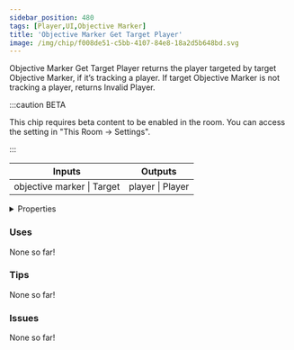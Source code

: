 ```yaml
---
sidebar_position: 480
tags: [Player,UI,Objective Marker]
title: 'Objective Marker Get Target Player'
image: /img/chip/f008de51-c5bb-4107-84e8-18a2d5b648bd.svg
---
```


Objective Marker Get Target Player returns the player targeted by target Objective Marker, if it’s tracking a player. If target Objective Marker is not tracking a player, returns Invalid Player.

:::caution BETA

This chip requires beta content to be enabled in the room. You can access the setting in "This Room -> Settings".

:::

<IChip uuid="f008de51-c5bb-4107-84e8-18a2d5b648bd"/>

<table><thead><tr><th>Inputs</th><th>Outputs</th></tr></thead><tbody><tr><td>objective marker | Target</td><td>player | Player</td></tr></tbody></table>

<details>
  <summary>Properties</summary>
  <div>
    <div>
    <table>
      <tbody>
        <tr>
          <td>Is beta required?</td>
          <td>Yes</td>
        </tr>
        <tr>
          <td>Is chip a trolling risk?</td>
          <td>No</td>
        </tr>
        <tr>
          <td>Is chip a role assignment risk?</td>
          <td>No</td>
        </tr>
        <tr>
          <td>Chip UUID</td>
          <td>f008de51-c5bb-4107-84e8-18a2d5b648bd</td>
        </tr>
        <tr>
          <td>Room availability</td>
          <td>Available everywhere</td>
        </tr>
      </tbody>
    </table>
    </div>
  </div>
</details>

### Uses

None so far!

### Tips

None so far!

### Issues

None so far!